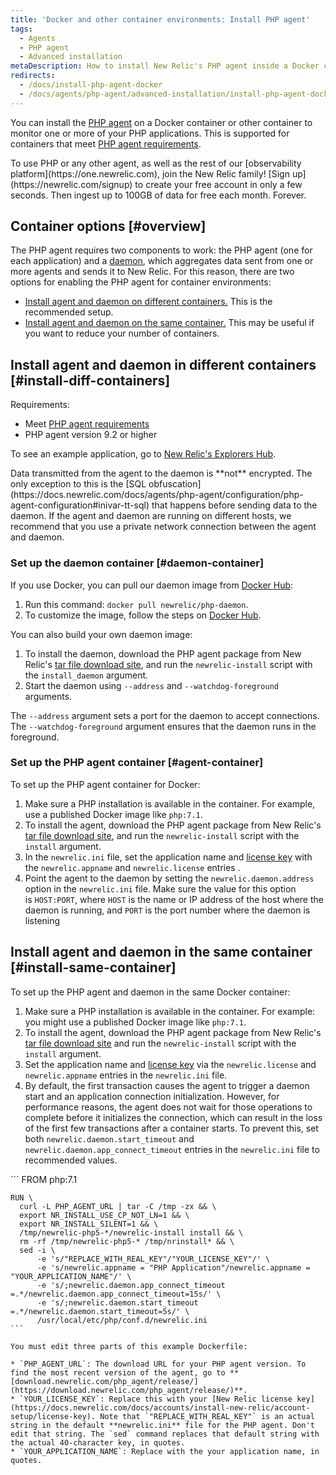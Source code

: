 ```yaml
---
title: 'Docker and other container environments: Install PHP agent'
tags:
  - Agents
  - PHP agent
  - Advanced installation
metaDescription: How to install New Relic's PHP agent inside a Docker container or other container to monitor your PHP apps.
redirects:
  - /docs/install-php-agent-docker
  - /docs/agents/php-agent/advanced-installation/install-php-agent-docker
---
```


You can install the [PHP agent](/docs/agents/php-agent/getting-started/introduction-new-relic-php) on a Docker container or other container to monitor one or more of your PHP applications. This is supported for containers that meet [PHP agent requirements](/docs/agents/php-agent/getting-started/php-agent-compatibility-requirements).

<Callout variant="tip">
  To use PHP or any other agent, as well as the rest of our [observability platform](https://one.newrelic.com), join the New Relic family! [Sign up](https://newrelic.com/signup) to create your free account in only a few seconds. Then ingest up to 100GB of data for free each month. Forever.
</Callout>

## Container options [#overview]

The PHP agent requires two components to work: the PHP agent (one for each application) and a [daemon](/docs/agents/php-agent/getting-started/new-relic-daemon-processes), which aggregates data sent from one or more agents and sends it to New Relic. For this reason, there are two options for enabling the PHP agent for container environments:

* [Install agent and daemon on different containers.](#install-diff-containers) This is the recommended setup.
* [Install agent and daemon on the same container.](#install-same-container) This may be useful if you want to reduce your number of containers.

## Install agent and daemon in different containers [#install-diff-containers]

Requirements:

* Meet [PHP agent requirements](/docs/agents/php-agent/getting-started/php-agent-compatibility-requirements)
* PHP agent version 9.2 or higher

To see an example application, go to [New Relic's Explorers Hub](https://discuss.newrelic.com/t/relic-solution-php-agent-and-daemon-containers/84841).

<Callout variant="caution">
  Data transmitted from the agent to the daemon is **not** encrypted. The only exception to this is the [SQL obfuscation](https://docs.newrelic.com/docs/agents/php-agent/configuration/php-agent-configuration#inivar-tt-sql) that happens before sending data to the daemon. If the agent and daemon are running on different hosts, we recommend that you use a private network connection between the agent and daemon.
</Callout>

### Set up the daemon container [#daemon-container]

If you use Docker, you can pull our daemon image from [Docker Hub](https://hub.docker.com/r/newrelic/php-daemon):

1. Run this command: `docker pull newrelic/php-daemon`.
2. To customize the image, follow the steps on [Docker Hub](https://hub.docker.com/r/newrelic/php-daemon).

You can also build your own daemon image:

1. To install the daemon, download the PHP agent package from New Relic's [tar file download site](/docs/agents/php-agent/installation/php-agent-installation-tar-file), and run the `newrelic-install` script with the `install_daemon` argument.
2. Start the daemon using `--address` and `--watchdog-foreground` arguments.

The `--address` argument sets a port for the daemon to accept connections. The `--watchdog-foreground` argument ensures that the daemon runs in the foreground.

### Set up the PHP agent container [#agent-container]

To set up the PHP agent container for Docker:

1. Make sure a PHP installation is available in the container. For example, use a published Docker image like `php:7.1`.
2. To install the agent, download the PHP agent package from New Relic's [tar file download site](/docs/agents/php-agent/installation/php-agent-installation-tar-file), and run the `newrelic-install` script with the `install` argument.
3. In the `newrelic.ini` file, set the application name and [license key](/docs/accounts/install-new-relic/account-setup/license-key) with the `newrelic.appname` and `newrelic.license` entries .
4. Point the agent to the daemon by setting the `newrelic.daemon.address` option in the `newrelic.ini` file. Make sure the value for this option is `HOST:PORT`, where `HOST` is the name or IP address of the host where the daemon is running, and `PORT` is the port number where the daemon is listening

## Install agent and daemon in the same container [#install-same-container]

To set up the PHP agent and daemon in the same Docker container:

1. Make sure a PHP installation is available in the container. For example: you might use a published Docker image like `php:7.1`.
2. To install the agent, download the PHP agent package from New Relic's [tar file download site](/docs/agents/php-agent/installation/php-agent-installation-tar-file) and run the `newrelic-install` script with the `install` argument.
3. Set the application name and [license key](/docs/accounts/install-new-relic/account-setup/license-key) via the `newrelic.license` and `newrelic.appname` entries in the `newrelic.ini` file.
4. By default, the first transaction causes the agent to trigger a daemon start and an application connection initialization. However, for performance reasons, the agent does not wait for those operations to complete before it initializes the connection, which can result in the loss of the first few transactions after a container starts. To prevent this, set both `newrelic.daemon.start_timeout` and `newrelic.daemon.app_connect_timeout` entries in the `newrelic.ini` file to recommended values.

<CollapserGroup>
  <Collapser
    id="dockerfile-example"
    title="Dockerfile example"
  >
    ```
    FROM php:7.1

    RUN \
      curl -L PHP_AGENT_URL | tar -C /tmp -zx && \
      export NR_INSTALL_USE_CP_NOT_LN=1 && \
      export NR_INSTALL_SILENT=1 && \
      /tmp/newrelic-php5-*/newrelic-install install && \
      rm -rf /tmp/newrelic-php5-* /tmp/nrinstall* && \
      sed -i \
          -e 's/"REPLACE_WITH_REAL_KEY"/"YOUR_LICENSE_KEY"/' \
          -e 's/newrelic.appname = "PHP Application"/newrelic.appname = "YOUR_APPLICATION_NAME"/' \
          -e 's/;newrelic.daemon.app_connect_timeout =.*/newrelic.daemon.app_connect_timeout=15s/' \
          -e 's/;newrelic.daemon.start_timeout =.*/newrelic.daemon.start_timeout=5s/' \
          /usr/local/etc/php/conf.d/newrelic.ini
    ```

    You must edit three parts of this example Dockerfile:

    * `PHP_AGENT_URL`: The download URL for your PHP agent version. To find the most recent version of the agent, go to **[download.newrelic.com/php_agent/release/](https://download.newrelic.com/php_agent/release/)**.
    * `YOUR_LICENSE_KEY`: Replace this with your [New Relic license key](https://docs.newrelic.com/docs/accounts/install-new-relic/account-setup/license-key). Note that `"REPLACE_WITH_REAL_KEY"` is an actual string in the default **newrelic.ini** file for the PHP agent. Don't edit that string. The `sed` command replaces that default string with the actual 40-character key, in quotes.
    * `YOUR_APPLICATION_NAME`: Replace with the your application name, in quotes.
  </Collapser>
</CollapserGroup>

